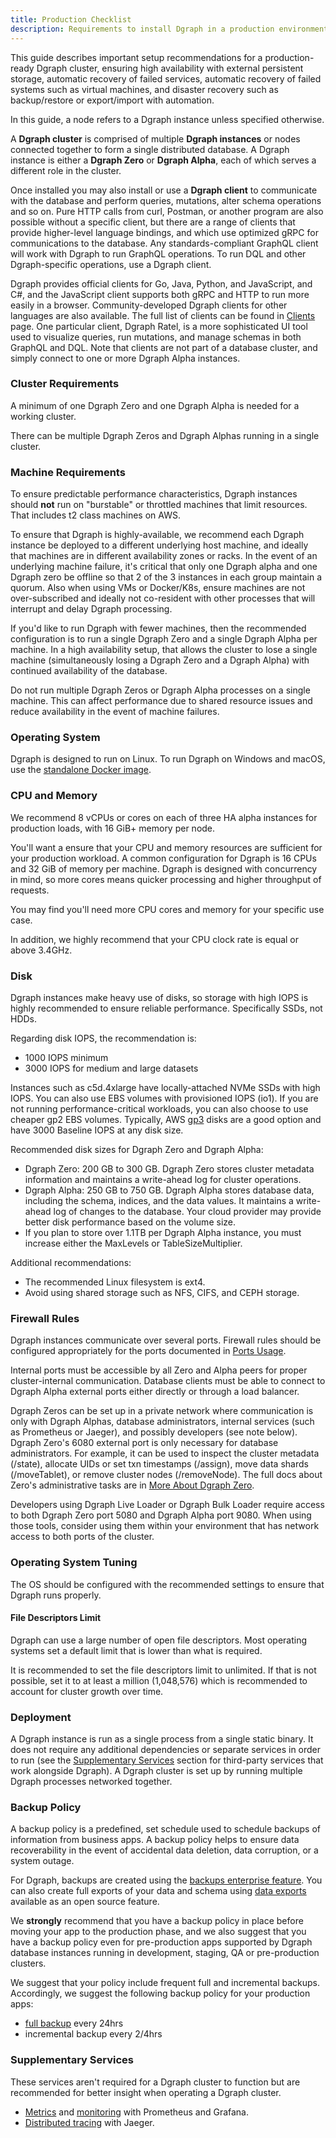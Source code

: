 ```yaml
---
title: Production Checklist
description: Requirements to install Dgraph in a production environment
---
```


This guide describes important setup recommendations for a production-ready
Dgraph cluster, ensuring high availability with external persistent storage,
automatic recovery of failed services, automatic recovery of failed systems such
as virtual machines, and disaster recovery such as backup/restore or
export/import with automation.

<Note>
  In this guide, a node refers to a Dgraph instance unless specified otherwise.
</Note>

A **Dgraph cluster** is comprised of multiple **Dgraph instances** or nodes
connected together to form a single distributed database. A Dgraph instance is
either a **Dgraph Zero** or **Dgraph Alpha**, each of which serves a different
role in the cluster.

Once installed you may also install or use a **Dgraph client** to communicate
with the database and perform queries, mutations, alter schema operations and so
on. Pure HTTP calls from curl, Postman, or another program are also possible
without a specific client, but there are a range of clients that provide
higher-level language bindings, and which use optimized gRPC for communications
to the database. Any standards-compliant GraphQL client will work with Dgraph to
run GraphQL operations. To run DQL and other Dgraph-specific operations, use a
Dgraph client.

Dgraph provides official clients for Go, Java, Python, and JavaScript, and C#,
and the JavaScript client supports both gRPC and HTTP to run more easily in a
browser. Community-developed Dgraph clients for other languages are also
available. The full list of clients can be found in [Clients](./clients) page.
One particular client, Dgraph Ratel, is a more sophisticated UI tool used to
visualize queries, run mutations, and manage schemas in both GraphQL and DQL.
Note that clients are not part of a database cluster, and simply connect to one
or more Dgraph Alpha instances.

### Cluster Requirements

A minimum of one Dgraph Zero and one Dgraph Alpha is needed for a working
cluster.

There can be multiple Dgraph Zeros and Dgraph Alphas running in a single
cluster.

### Machine Requirements

To ensure predictable performance characteristics, Dgraph instances should
**not** run on "burstable" or throttled machines that limit resources. That
includes t2 class machines on AWS.

To ensure that Dgraph is highly-available, we recommend each Dgraph instance be
deployed to a different underlying host machine, and ideally that machines are
in different availability zones or racks. In the event of an underlying machine
failure, it's critical that only one Dgraph alpha and one Dgraph zero be offline
so that 2 of the 3 instances in each group maintain a quorum. Also when using
VMs or Docker/K8s, ensure machines are not over-subscribed and ideally not
co-resident with other processes that will interrupt and delay Dgraph
processing.

If you'd like to run Dgraph with fewer machines, then the recommended
configuration is to run a single Dgraph Zero and a single Dgraph Alpha per
machine. In a high availability setup, that allows the cluster to lose a single
machine (simultaneously losing a Dgraph Zero and a Dgraph Alpha) with continued
availability of the database.

Do not run multiple Dgraph Zeros or Dgraph Alpha processes on a single machine.
This can affect performance due to shared resource issues and reduce
availability in the event of machine failures.

### Operating System

Dgraph is designed to run on Linux. To run Dgraph on Windows and macOS, use the
[standalone Docker image](./dgraph-overview#to-run-dgraph-using-the-standalone-docker-image).

### CPU and Memory

We recommend 8 vCPUs or cores on each of three HA alpha instances for production
loads, with 16 GiB+ memory per node.

You'll want a ensure that your CPU and memory resources are sufficient for your
production workload. A common configuration for Dgraph is 16 CPUs and 32 GiB of
memory per machine. Dgraph is designed with concurrency in mind, so more cores
means quicker processing and higher throughput of requests.

You may find you'll need more CPU cores and memory for your specific use case.

In addition, we highly recommend that your CPU clock rate is equal or above
3.4GHz.

### Disk

Dgraph instances make heavy use of disks, so storage with high IOPS is highly
recommended to ensure reliable performance. Specifically SSDs, not HDDs.

Regarding disk IOPS, the recommendation is:

- 1000 IOPS minimum
- 3000 IOPS for medium and large datasets

Instances such as c5d.4xlarge have locally-attached NVMe SSDs with high IOPS.
You can also use EBS volumes with provisioned IOPS (io1). If you are not running
performance-critical workloads, you can also choose to use cheaper gp2 EBS
volumes. Typically, AWS
[gp3](https://aws.amazon.com/about-aws/whats-new/2020/12/introducing-new-amazon-ebs-general-purpose-volumes-gp3/?nc1=h_ls)
disks are a good option and have 3000 Baseline IOPS at any disk size.

Recommended disk sizes for Dgraph Zero and Dgraph Alpha:

- Dgraph Zero: 200 GB to 300 GB. Dgraph Zero stores cluster metadata information
  and maintains a write-ahead log for cluster operations.
- Dgraph Alpha: 250 GB to 750 GB. Dgraph Alpha stores database data, including
  the schema, indices, and the data values. It maintains a write-ahead log of
  changes to the database. Your cloud provider may provide better disk
  performance based on the volume size.
- If you plan to store over 1.1TB per Dgraph Alpha instance, you must increase
  either the MaxLevels or TableSizeMultiplier.

Additional recommendations:

- The recommended Linux filesystem is ext4.
- Avoid using shared storage such as NFS, CIFS, and CEPH storage.

### Firewall Rules

Dgraph instances communicate over several ports. Firewall rules should be
configured appropriately for the ports documented in
[Ports Usage](./ports-usage).

Internal ports must be accessible by all Zero and Alpha peers for proper
cluster-internal communication. Database clients must be able to connect to
Dgraph Alpha external ports either directly or through a load balancer.

Dgraph Zeros can be set up in a private network where communication is only with
Dgraph Alphas, database administrators, internal services (such as Prometheus or
Jaeger), and possibly developers (see note below). Dgraph Zero's 6080 external
port is only necessary for database administrators. For example, it can be used
to inspect the cluster metadata (/state), allocate UIDs or set txn timestamps
(/assign), move data shards (/moveTablet), or remove cluster nodes
(/removeNode). The full docs about Zero's administrative tasks are in
[More About Dgraph Zero](./deploy/dgraph-zero).

<Note>
  Developers using Dgraph Live Loader or Dgraph Bulk Loader require access to
  both Dgraph Zero port 5080 and Dgraph Alpha port 9080. When using those tools,
  consider using them within your environment that has network access to both
  ports of the cluster.
</Note>

### Operating System Tuning

The OS should be configured with the recommended settings to ensure that Dgraph
runs properly.

#### File Descriptors Limit

Dgraph can use a large number of open file descriptors. Most operating systems
set a default limit that is lower than what is required.

It is recommended to set the file descriptors limit to unlimited. If that is not
possible, set it to at least a million (1,048,576) which is recommended to
account for cluster growth over time.

### Deployment

A Dgraph instance is run as a single process from a single static binary. It
does not require any additional dependencies or separate services in order to
run (see the [Supplementary Services](./#supplementary-services) section for
third-party services that work alongside Dgraph). A Dgraph cluster is set up by
running multiple Dgraph processes networked together.

### Backup Policy

A backup policy is a predefined, set schedule used to schedule backups of
information from business apps. A backup policy helps to ensure data
recoverability in the event of accidental data deletion, data corruption, or a
system outage.

For Dgraph, backups are created using the
[backups enterprise feature](.//enterprise-features/binary-backups). You can
also create full exports of your data and schema using
[data exports](./dgraph-administration.md#exporting-database) available as an
open source feature.

We **strongly** recommend that you have a backup policy in place before moving
your app to the production phase, and we also suggest that you have a backup
policy even for pre-production apps supported by Dgraph database instances
running in development, staging, QA or pre-production clusters.

We suggest that your policy include frequent full and incremental backups.
Accordingly, we suggest the following backup policy for your production apps:

- [full backup](https://dgraph.io/docs/enterprise-features/binary-backups/#forcing-a-full-backup)
  every 24hrs
- incremental backup every 2/4hrs

### Supplementary Services

These services aren't required for a Dgraph cluster to function but are
recommended for better insight when operating a Dgraph cluster.

- [Metrics](./metrics) and [monitoring](./monitoring) with Prometheus and
  Grafana.
- [Distributed tracing](./traces) with Jaeger.
